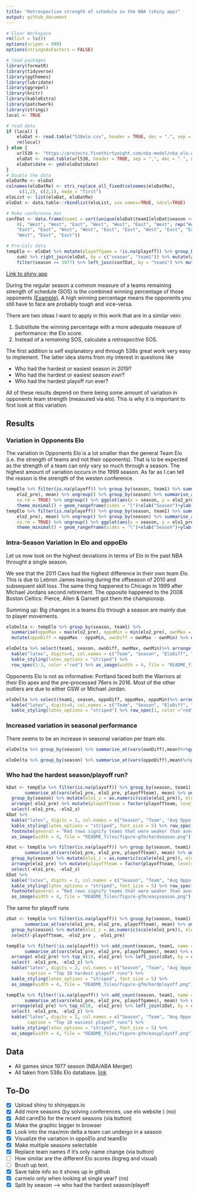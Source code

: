 ```yaml
---
title: "Retrospective strength of schedule in the NBA (shiny app)"
output: github_document
---
```


```r
# Clear Workspace
rm(list = ls())
options(scipen = 999)
options(stringsAsFactors = FALSE)

# load packages
library(formatR)
library(tidyverse)
library(ggthemes)
library(lubridate)
library(ggrepel)
library(knitr)
library(kableExtra)
library(patchwork)
library(stringi)
local <- TRUE

# read data
if (local) {
    eloDat <- read.table("538elo.csv", header = TRUE, dec = ".", sep = ";")
    rm(local)
} else {
    url538 <- "https://projects.fivethirtyeight.com/nba-model/nba_elo.csv"
    eloDat <- read.table(url538, header = TRUE, sep = ",", dec = ".", na.strings = "")
    eloDat$date <- ymd(eloDat$date)
}
# Double the data
eloDatRe <- eloDat
colnames(eloDatRe) <- stri_replace_all_fixed(colnames(eloDatRe),
     c(1,2), c(2,1), mode = "first")
eloList <- list(eloDat, eloDatRe)
eloDat <- data.table::rbindlist(eloList, use.names=TRUE, idcol=TRUE)

# Make conference dat
confDat <- data.frame(team1 = sort(unique(eloDat$team1[eloDat$season >= 1977])), conference = c(rep("East", 
    8), "West", "West", "East", "West", "West", "East", "West", rep("West", 3), "East", "East", "West", 
    "East", "East", "West", "West", "East", "East", "West", "East", "East", rep("West", 6), "East", "West", 
    "West", "East", "East"))

# Pre-Calc data
tempElo <- eloDat %>% mutate(playoffgame = !is.na(playoff)) %>% group_by(season, team1) %>% summarise_if(is.logical, 
    sum) %>% right_join(eloDat, by = c("season", "team1")) %>% mutate(playoffteam = playoffgame > 0) %>% 
    filter(season >= 1977) %>% left_join(confDat, by = "team1") %>% mutate(playoffgame = !is.na(playoff))

```

[Link to shiny app](https://georgeblck.shinyapps.io/oppoElo/)

During the regular season a common measure of a teams remaining strength of schedule (SOS) is the combined winning percentage of 
those opponents [(Example)](http://www.tankathon.com/remaining_schedule_strength). A high winning percentage means the opponents you still 
have to face are probably tough and vice-versa. 

There are two ideas I want to apply in this work that are in a similar vein:

1. Substitute the winning percentage with a more adequate measure of performance: the Elo score.
2. Instead of a *remaining* SOS, calculate a *retrospective* SOS.

The first addition is self explanatory and through 538s great work very easy to implement. The latter idea stems from my interest in questions like

* Who had the hardest or easiest season in 2019?
* Who had the hardest or easiest season *ever*?
* Who had the hardest playoff run ever?

All of these results depend on there being some amount of variation in opponents team strength (measured via elo). This is why it is important to first look at this variation.

## Results

### Variation in Opponents Elo

The variation in Opponents Elo is a lot smaller than the general Team Elo (i.e. the strength of teams and not their opponents). 
That is to be expected as the strength of a team can only vary so much through a season. The highest amount of variation occurs in the 1999 season. As far as I can tell the reason is the strength of the westen conference.

```r
tempElo %>% filter(is.na(playoff)) %>% group_by(season, team1) %>% summarise_at(vars(elo1_pre, 
    elo2_pre), mean) %>% ungroup() %>% group_by(season) %>% summarise_at(vars(elo1_pre, elo2_pre), sd, 
    na.rm = TRUE) %>% ungroup() %>% ggplot(aes(x = season, y = elo2_pre)) + geom_point() + geom_line() + 
    theme_minimal() + geom_rangeframe(sides = "l")+xlab("Season")+ylab("Variation in season-wise opponents Elo")
tempElo %>% filter(is.na(playoff)) %>% group_by(season, team1) %>% summarise_at(vars(elo1_pre, 
    elo2_pre), mean) %>% ungroup() %>% group_by(season) %>% summarise_at(vars(elo1_pre, elo2_pre), sd, 
    na.rm = TRUE) %>% ungroup() %>% ggplot(aes(x = season, y = elo1_pre)) + geom_point() + geom_line() + 
    theme_minimal() + geom_rangeframe(sides = "l")+xlab("Season")+ylab("Variation in season-wise Team Elo")
```

### Intra-Season Variation in Elo and oppoElo

Let us now look on the highest deviations in terms of Elo in the past NBA throught a single season.

We see that the 2011 Cavs had the highest difference in their own team Elo. This is due to Lebron James leaving during the offseason of 2010 and subsequent skill loss. The same thing happened to Chicago in 1999 after Michael Jordans second retirement. 
The opposite happened to the 2008 Boston Celtics: Pierce, Allen & Garnett got them the championsip.

Summing up: Big changes in a teams Elo through a season are mainly due to player movements.

```r
eloDelta <- tempElo %>% group_by(season, team1) %>% 
  summarise(oppoMax = max(elo2_pre), oppoMin = min(elo2_pre), ownMax = max(elo1_pre), ownMin = min(elo1_pre)) %>%
  mutate(oppoDiff = oppoMax - oppoMin, ownDiff = ownMax - ownMin) %>% ungroup() 

eloDelta %>% select(team1, season, ownDiff, ownMax, ownMin)%>% arrange(-ownDiff) %>% top_n(10, ownDiff) %>% 
  kable("latex", digits=0, col.names = c("Team", "Season", "EloDiff", "Highest Elo", "Lowest Elo"), booktabs = T) %>% 
  kable_styling(latex_options = "striped") %>%
  row_spec(1:3, color ="red") %>% as_image(width = 4, file = "README_files/figure-gfm/teamdelta.png")
```

Opponents Elo is not as informative:
Portland faced both the Warriors at their Elo apex and the pre-processed 76ers in 2016. Most of the other outliers are due to either GSW or Michael Jordan.

```r
eloDelta %>% select(team1, season, oppoDiff, oppoMax, oppoMin)%>% arrange(-oppoDiff) %>% top_n(10, oppoDiff) %>% 
  kable("latex", digits=0, col.names = c("Team", "Season", "EloDiff", "Highest Oppo Elo", "Lowest Oppo Elo"), booktabs = TRUE) %>% 
  kable_styling(latex_options = "striped") %>% row_spec(1, color ="red") %>% as_image(width = 4, file = "README_files/figure-gfm/oppodelta.png")
```

### Increased variation in seasonal performance

There seems to be an increase in seasonal variation per team elo.

```r
eloDelta %>% group_by(season) %>% summarise_at(vars(ownDiff),mean)%>%ggplot(aes(x=season,y=ownDiff))+geom_point()+geom_line()+theme_minimal()+geom_smooth(method = "lm", se = FALSE)+xlab("Season")+ylab("Average Range Difference in Team Elo (Max-Min)")

eloDelta %>% group_by(season) %>% summarise_at(vars(oppoDiff),mean)%>%ggplot(aes(x=season,y=oppoDiff))+geom_point()+geom_line()+theme_minimal()+geom_smooth(method = "lm", se = FALSE)+xlab("Season")+ylab("Average Range Difference in oppo Team Elo (Max-Min)")

```

### Who had the hardest season/playoff run?



```r
kDat <- tempElo %>% filter(is.na(playoff)) %>% group_by(season, team1) %>% 
       summarise_at(vars(elo1_pre, elo2_pre, playoffteam), mean) %>% ungroup() %>% left_join(confDat, by = "team1") %>%
  group_by(season) %>% mutate(elo1_z = as.numeric(scale(elo1_pre)), elo2_z = as.numeric(scale(elo2_pre))) %>% ungroup() %>%
  arrange(-elo2_pre) %>% mutate(playoffteam = factor(playoffteam, levels = 0:1, labels = c("No", "Yes"))) %>% top_n(10, elo2_pre) %>%
  select(-elo1_pre, -elo2_z)
kDat %>% 
  kable("latex", digits = 2, col.names = c("Season", "Team", "Avg Oppo Elo", "Reached Playoffs?", "Conference", "Teams relative strength"), booktabs = TRUE, caption = "Top 10 hardest NBA seasons") %>%
  kable_styling(latex_options = "striped", font_size = 5) %>% row_spec(which(kDat$elo1_z < 0), bold = F, color = "white", background = "red") %>%
  footnote(general = "Red rows signify teams that were weaker than average in the respective season") %>%
  as_image(width = 4, file = "README_files/figure-gfm/hardseason.png")

kDat <- tempElo %>% filter(is.na(playoff)) %>% group_by(season, team1) %>% 
       summarise_at(vars(elo1_pre, elo2_pre, playoffteam), mean) %>% ungroup() %>% left_join(confDat, by = "team1") %>%
  group_by(season) %>% mutate(elo1_z = as.numeric(scale(elo1_pre)), elo2_z = as.numeric(scale(elo2_pre))) %>% ungroup() %>%
  arrange(elo2_pre) %>% mutate(playoffteam = factor(playoffteam, levels = 0:1, labels = c("No", "Yes"))) %>% top_n(10, -elo2_pre) %>%
  select(-elo1_pre, -elo2_z)
kDat %>% 
  kable("latex", digits = 2, col.names = c("Season", "Team", "Avg Oppo Elo", "Reached Playoffs?", "Conference", "Teams relative strength"), booktabs = TRUE, caption = "Top 10 easiest NBA seasons") %>%
  kable_styling(latex_options = "striped", font_size = 5) %>% row_spec(which(kDat$elo1_z < 0), bold = F, color = "white", background = "red") %>%
  footnote(general = "Red rows signify teams that were weaker than average in the respective season") %>%
  as_image(width = 4, file = "README_files/figure-gfm/easyseason.png")
```

The same for playoff runs

```r
zDat <- tempElo %>% filter(is.na(playoff)) %>% group_by(season, team1) %>% 
       summarise_at(vars(elo1_pre, elo2_pre, playoffteam), mean) %>% ungroup() %>% 
  group_by(season) %>% mutate(elo1_z = as.numeric(scale(elo1_pre)), elo2_z = as.numeric(scale(elo2_pre))) %>% ungroup() %>%
  select(-playoffteam, -elo2_pre , -elo1_pre)

tempElo %>% filter(!is.na(playoff)) %>% add_count(season, team1, name = "playoffgames") %>% group_by(season, team1) %>% 
       summarise_at(vars(elo1_pre, elo2_pre, playoffgames), mean) %>% ungroup() %>% left_join(confDat, by = "team1") %>%
  arrange(-elo2_pre) %>% top_n(10, elo2_pre) %>% left_join(zDat, by = c("season", "team1")) %>%
  select( -elo1_pre, -elo2_z) %>%  
  kable("latex", digits = 2, col.names = c("Season", "Team", "Avg Oppo Elo", "#Games", "Conference", "Team strength during season"), booktabs = TRUE,
        caption = "Top 10 hardest playoff runs") %>%
  kable_styling(latex_options = "striped", font_size = 5) %>% 
  as_image(width = 4, file = "README_files/figure-gfm/hardplayoff.png")

tempElo %>% filter(!is.na(playoff)) %>% add_count(season, team1, name = "playoffgames") %>% group_by(season, team1) %>% 
       summarise_at(vars(elo1_pre, elo2_pre, playoffgames), mean) %>% ungroup() %>% left_join(confDat, by = "team1") %>%
  arrange(elo2_pre) %>% top_n(10, -elo2_pre) %>% left_join(zDat, by = c("season", "team1")) %>%
  select( -elo1_pre, -elo2_z) %>%  
  kable("latex", digits = 2, col.names = c("Season", "Team", "Avg Oppo Elo", "#Games", "Conference", "Team strength during season"), booktabs = TRUE,
        caption = "Top 10 easiest playoff runs") %>%
  kable_styling(latex_options = "striped", font_size = 5) %>% 
  as_image(width = 4, file = "README_files/figure-gfm/easyplayoff.png")

```

## Data

* All games since 1977 season (NBA/ABA Merger)
* All taken from 538s Elo database. [link](https://projects.fivethirtyeight.com/nba-model/nba_elo.csv)

## To-Do

* [x] Upload shiny to shinyapps.io
* [x] Add more seasons (by solving conferences, use elo website ) (no)
* [x] Add carmElo for the recent seasons (via button)
* [x] Make the graphic bigger in browser
* [x] Look into the max/min delta a team can undergo in a season
* [x] Visualize the variation in oppoElo and teamElo
* [x] Make multiple seasons selectable
* [x] Replace team names if it's only name change (via button)
* [ ] How similar are the different Elo scores (logreg and visual)
* [ ] Brush up text.
* [x] Save table info so it shows up in github
* [x] carmelo only when looking at single year? (no)
* [x] Split by season --> who had the hardest season/playoff 